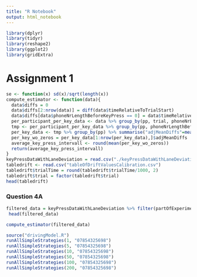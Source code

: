 ```yaml
---
title: "R Notebook"
output: html_notebook
---
```


```r
library(dplyr)
library(tidyr)
library(reshape2)
library(ggplot2)
library(gridExtra)
```

# Assignment 1

```r
se <- function(x) sd(x)/sqrt(length(x))
compute_estimator <- function(data){
  data$diffs = 0
  data$diffs[2:nrow(data)] = diff(data$timeRelativeToTrialStart)
  data$diffs[data$phoneNrLengthBeforeKeyPress == 0] = data$timeRelativeToTrialStart[data$phoneNrLengthBeforeKeyPress == 0]
  per_participant_per_key_data <- data %>% group_by(pp, trial, phoneNrLengthBeforeKeyPress) %>% summarise("adjMeanDiffs"=mean(diffs))
  tmp <- per_participant_per_key_data %>% group_by(pp, phoneNrLengthBeforeKeyPress) %>% summarise("adjMeanDiffs"=mean(adjMeanDiffs))
  per_key_data <- tmp %>% group_by(pp) %>% summarise("adjMeanDiffs"=mean(adjMeanDiffs))
  per_key_wo_zeros = per_key_data[1:nrow(per_key_data),]$adjMeanDiffs
  average_key_press_intervall <- round(mean(per_key_wo_zeros))
  return(average_key_press_intervall)
}
keyPressDataWithLaneDeviation = read.csv("./keyPressDataWithLaneDeviation.csv")
tabledrift <- read.csv("tableOfDriftValuesCalibration.csv")
tabledrift$trialTime = round(tabledrift$trialTime/1000, 2)
tabledrift$trial = factor(tabledrift$trial)
head(tabledrift)
```


### Question 4A

```r
filtered_data = keyPressDataWithLaneDeviation %>% filter(partOfExperiment == "singleDialing2") %>% filter(typingErrorMadeOnTrial==0) %>% filter(Event1 == "Keypress")
 head(filtered_data)
```

```r
compute_estimator(filtered_data)
```
```r
source("drivingModel.R")
runAllSimpleStrategies(1, "07854325698")
runAllSimpleStrategies(5, "07854325698")
runAllSimpleStrategies(10, "07854325698")
runAllSimpleStrategies(50, "07854325698")
runAllSimpleStrategies(100, "07854325698")
runAllSimpleStrategies(200, "07854325698")
```

